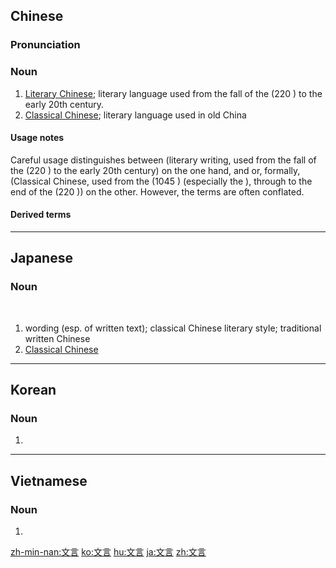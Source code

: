 ==Chinese==
{{zh-forms}}
{{wikipedia|Literary Chinese}}

===Pronunciation===
{{zh-pron
|m=wényán
|c=man4 jin4
|h=pfs=vùn-ngièn
|mn=qz,tw,xm:bûn-giân/zz:bûn-gân
|w=3ven hhe
|cat=n
}}

===Noun===
{{zh-noun}}

# [[Literary Chinese]]; literary language used from the fall of the {{w|Han dynasty}} (220 {{C.E.}}) to the early 20th century.
# [[Classical Chinese]]; literary language used in old China

====Usage notes====
Careful usage distinguishes between {{zh-l|文言}} (literary writing, used from the fall of the {{w|Han dynasty}} (220 {{C.E.}}) to the early 20th century) on the one hand, and {{m|zh|古文||Ancient Writing}} or, formally, {{m|zh|[[古典]][[漢語]]||[[Classical Chinese]]}} (Classical Chinese, used from the {{w|Zhou Dynasty}} (1045 {{B.C.E.}}) (especially the {{w|Spring and Autumn Period}}), through to the end of the {{w|Han Dynasty}} (220 {{C.E.}})) on the other. However, the terms are often conflated.

====Derived terms====
{{zh-der|文言文}}

{{zh-cat|Advanced}}

----

==Japanese==
{{ja-kanjitab|ぶん|げん|yomi=on}}

===Noun===
{{ja-noun|ぶんげん}}<br>
{{ja-noun|もんごん}}

# wording (esp. of written text); classical Chinese literary style; traditional written Chinese
# [[Classical Chinese]]

----

==Korean==
{{ko-hanjatab}}

===Noun===
{{ko-noun|hj|hangeul=문언}}

# {{hanja form of|문언|[[Classical Chinese]] wording}}

----

==Vietnamese==
{{vi-hantutab}}

===Noun===
{{vi-hantu}}

# {{han tu form of|văn ngôn|[[Classical Chinese]] wording}}

[[zh-min-nan:文言]]
[[ko:文言]]
[[hu:文言]]
[[ja:文言]]
[[zh:文言]]